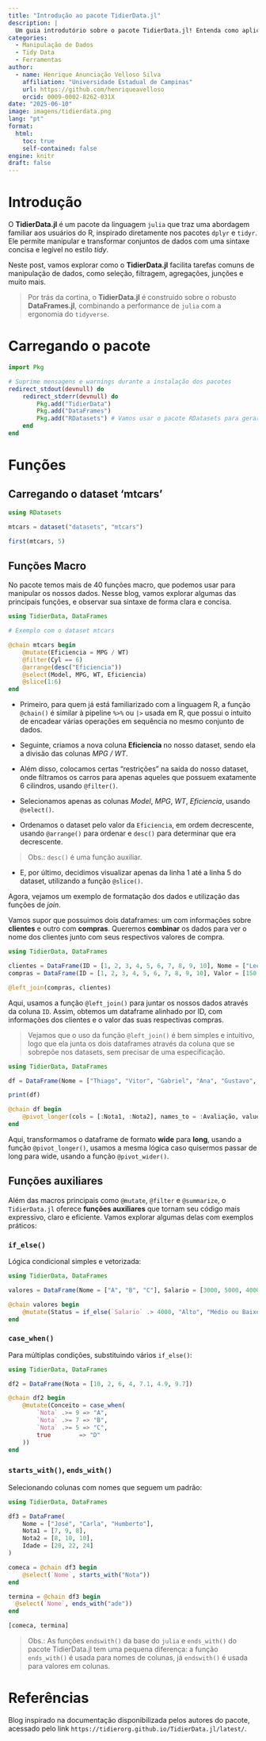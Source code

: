 ```yaml
---
title: "Introdução ao pacote TidierData.jl"
description: |
  Um guia introdutório sobre o pacote TidierData.jl! Entenda como aplicar a gramática tidy para manipulação de dados de forma intuitiva, utilizando funções familiares para quem vem do tidyverse em R.
categories:
  - Manipulação de Dados
  - Tidy Data
  - Ferramentas
author:
  - name: Henrique Anunciação Velloso Silva
    affiliation: "Universidade Estadual de Campinas"
    url: https://github.com/henriqueavelloso
    orcid: 0009-0002-8262-031X
date: "2025-06-10"
image: imagens/tidierdata.png
lang: "pt"
format:
  html:
    toc: true
    self-contained: false
engine: knitr
draft: false
---
```


# Introdução

::: {.justify}
O **TidierData.jl** é um pacote da linguagem `julia` que traz uma abordagem familiar aos usuários do R, inspirado diretamente nos pacotes `dplyr` e `tidyr`. Ele permite manipular e transformar conjuntos de dados com uma sintaxe concisa e legível no  estilo *tidy*.

Neste post, vamos explorar como o **TidierData.jl** facilita tarefas comuns de manipulação de dados, como seleção, filtragem, agregações, junções e muito mais.

> Por trás da cortina, o **TidierData.jl** é construído sobre o robusto **DataFrames.jl**, combinando a performance de `julia` com a ergonomia do `tidyverse`.  
:::

# Carregando o pacote

```julia
import Pkg

# Suprime mensagens e warnings durante a instalação dos pacotes
redirect_stdout(devnull) do
    redirect_stderr(devnull) do
        Pkg.add("TidierData")
        Pkg.add("DataFrames")
        Pkg.add("RDatasets") # Vamos usar o pacote RDatasets para gerar um banco de dados para análise  
    end
end
```

# Funções

## Carregando o dataset 'mtcars'

```julia
using RDatasets

mtcars = dataset("datasets", "mtcars")

first(mtcars, 5)
```

## Funções Macro

::: {.justify}
No pacote temos mais de 40 funções macro, que podemos usar para manipular os nossos dados. Nesse blog, vamos explorar algumas das principais funções, e observar sua sintaxe de forma clara e concisa.
:::

```julia
using TidierData, DataFrames

# Exemplo com o dataset mtcars

@chain mtcars begin
    @mutate(Eficiencia = MPG / WT)
    @filter(Cyl == 6)
    @arrange(desc("Eficiencia"))
    @select(Model, MPG, WT, Eficiencia)
    @slice(1:6)
end
```
::: {.justify}
- Primeiro, para quem já está familiarizado com a linguagem R, a função `@chain()` é similar à pipeline `%>%` ou `|>` usada em R, que possui o intuito de encadear várias operações em sequência no mesmo conjunto de dados.

- Seguinte, criamos a nova coluna **Eficiencia** no nosso dataset, sendo ela a divisão das colunas *MPG / WT*. 

- Além disso, colocamos certas "restrições" na saída do nosso dataset, onde filtramos os carros para apenas aqueles que possuem exatamente 6 cilindros, usando `@filter()`.

- Selecionamos apenas as colunas *Model*, *MPG*, *WT*, *Eficiencia*, usando `@select()`.

- Ordenamos o dataset pelo valor da `Eficiencia`, em ordem decrescente, usando `@arrange()` para ordenar e `desc()` para determinar que era decrescente.

> Obs.: `desc()` é uma função auxiliar.

- E, por último, decidimos visualizar apenas da linha 1 até a linha 5 do dataset, utilizando a função `@slice()`.

Agora, vejamos um exemplo de formatação dos dados e utilização das funções de _join_.

Vamos supor que possuimos dois dataframes: um com informações sobre **clientes** e outro com **compras**. Queremos **combinar** os dados para ver o nome dos clientes junto com seus respectivos valores de compra.
:::

```julia
using TidierData, DataFrames

clientes = DataFrame(ID = [1, 2, 3, 4, 5, 6, 7, 8, 9, 10], Nome = ["Leonardo", "Arthur", "Carlos", "Esther", "Caio", "Guilherme", "Henrique", "Nicole", "Pedro", "Sarah"])
compras = DataFrame(ID = [1, 2, 3, 4, 5, 6, 7, 8, 9, 10], Valor = [150, 200, 300, 100, 250, 220, 310, 420, 500, 50])

@left_join(compras, clientes)

```

::: {.justify}
Aqui, usamos a função `@left_join()` para juntar os nossos dados através da coluna `ID`. Assim, obtemos um dataframe alinhado por ID, com informações dos clientes e o valor das suas respectivas compras.

> Vejamos que o uso da função `@left_join()` é bem simples e intuitivo, logo que ela junta os dois dataframes através da coluna que se sobrepõe nos datasets, sem precisar de uma especificação.
:::

```julia
using TidierData, DataFrames

df = DataFrame(Nome = ["Thiago", "Vitor", "Gabriel", "Ana", "Gustavo", "Leticia"], Nota1 = [8, 7, 7.5, 6, 9, 10], Nota2 = [9, 10, 4, 5.5, 5, 9])

print(df)

@chain df begin
    @pivot_longer(cols = [:Nota1, :Nota2], names_to = :Avaliação, values_to = :Nota)
end
```

::: {.justify}
Aqui, transformamos o dataframe de formato **wide** para **long**, usando a função `@pivot_longer()`, usamos a mesma lógica caso quisermos passar de long para wide, usando a função `@pivot_wider()`.
:::
## Funções auxiliares

::: {.justify}
Além das macros principais como `@mutate`, `@filter` e `@summarize`, o `TidierData.jl` oferece **funções auxiliares** que tornam seu código mais expressivo, claro e eficiente. Vamos explorar algumas delas com exemplos práticos:
:::

### `if_else()`

::: {.justify}
Lógica condicional simples e vetorizada:
:::

```julia
using TidierData, DataFrames

valores = DataFrame(Nome = ["A", "B", "C"], Salario = [3000, 5000, 4000])

@chain valores begin
    @mutate(Status = if_else(`Salario` .> 4000, "Alto", "Médio ou Baixo"))
end

```

### `case_when()`

::: {.justify}
Para múltiplas condições, substituindo vários `if_else()`:
:::

```julia
using TidierData, DataFrames

df2 = DataFrame(Nota = [10, 2, 6, 4, 7.1, 4.9, 9.7])

@chain df2 begin
    @mutate(Conceito = case_when(
        `Nota` .>= 9 => "A",
        `Nota` .>= 7 => "B",
        `Nota` .>= 5 => "C",
        true        => "D"
    ))
end
```

### `starts_with()`, `ends_with()`

::: {.justify}
Selecionando colunas com nomes que seguem um padrão:
:::

```julia
using TidierData, DataFrames

df3 = DataFrame(
    Nome = ["José", "Carla", "Humberto"],
    Nota1 = [7, 9, 8],
    Nota2 = [8, 10, 10],
    Idade = [20, 22, 24]
)

comeca = @chain df3 begin
    @select(`Nome`, starts_with("Nota"))
end

termina = @chain df3 begin
  @select(`Nome`, ends_with("ade"))
end

[comeca, termina]
```

::: {.justify}
> Obs.: As funções `endswith()` da base do `julia` e `ends_with()` do pacote TidierData.jl tem uma pequena diferença: a função `ends_with()` é usada para nomes de colunas, já `endswith()` é usada para valores em colunas.
:::

# Referências

::: {.justify}
Blog inspirado na documentação disponibilizada pelos autores do pacote, acessado pelo link `https://tidierorg.github.io/TidierData.jl/latest/`.
:::

